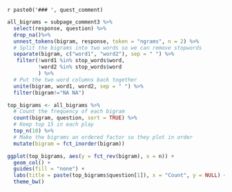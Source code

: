 
`r paste0('### ', quest_comment)`

```r
all_bigrams = subpage_comment3 %>% 
  select(response, question) %>% 
  drop_na()%>% 
  unnest_tokens(bigram, response, token = "ngrams", n = 2) %>% 
  # Split the bigrams into two words so we can remove stopwords
  separate(bigram, c("word1", "word2"), sep = " ") %>% 
   filter(!word1 %in% stop_words$word,
          !word2 %in% stop_words$word
          ) %>% 
  # Put the two word columns back together
  unite(bigram, word1, word2, sep = " ") %>% 
  filter(bigram!="NA NA")

top_bigrams <- all_bigrams %>% 
  # Count the frequency of each bigram
  count(bigram, question, sort = TRUE) %>% 
  # Keep top 15 in each play
  top_n(10) %>% 
  # Make the bigrams an ordered factor so they plot in order
  mutate(bigram = fct_inorder(bigram))

ggplot(top_bigrams, aes(y = fct_rev(bigram), x = n)) + 
  geom_col() + 
  guides(fill = "none") +
  labs(title = paste(top_bigrams$question[1]), x = "Count", y = NULL) +
  theme_bw()
```